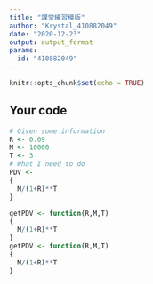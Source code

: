 ---
title: "課堂練習模版"
author: "Krystal_410882049"
date: "2020-12-23"
output: output_format
params:
  id: "410882049"
---

```{r setup, include=FALSE}
knitr::opts_chunk$set(echo = TRUE)
```

## Your code
```{r}
# Given some information
R <- 0.09
M <- 10000
T <- 3
# What I need to do
PDV <- 
{
  M/(1+R)**T
}
```

```{r}
getPDV <- function(R,M,T) 
{
  M/(1+R)**T
}
getPDV <- function(R,M,T) 
{
  M/(1+R)**T
}
```

